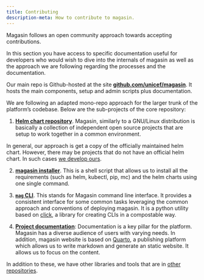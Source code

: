 ```yaml
---
title: Contributing
description-meta: How to contribute to magasin.
---
```

Magasin follows an open community approach towards accepting contributions. 

In this section you have access to specific documentation useful for developers who would wish to dive into the internals of magasin as well as the approach we are following regarding the processes and the documentation.


Our main repo is Github-hosted at the site **[github.com/unicef/magasin](https://github.com/unicef/magasin)**. It hosts the main components, setup and admin scripts plus documentation.

We are following an adapted mono-repo approach for the larger trunk of the platform's codebase. Below are the sub-projects of the core repository:

1. **[Helm chart repository](helm-repo-dev.qmd)**. Magasin, similarly to a GNU/Linux distribution is basically a collection of independent open source projects that are setup to work together in a common environment.
  
  In general, our approach is get a copy of the officially maintained helm chart. However, there may be projects that do not have an official helm chart. In such cases [we develop ours](./repositories.qmd).

2. **[magasin installer](installer-dev.qmd)**. This is a shell script that allows us to install all the requirements (such as helm, kubectl, pip, mc) and the helm charts using one single command. 

3. **[`mag` CLI](https://github.com/unicef/magasin/tree/main/mag-cli/)**. This stands for Magasin command line interface. It provides a consistent interface for some common tasks leveraging the common approach and conventions of deploying magasin. It is a python utility based on [click](https://click.palletsprojects.com/en/8.1.x/), a library for creating CLIs in a compostable way. 

4. **[Project documentation](documentation.qmd)**: Documentation is a key pillar for the platform. Magasin has a diverse audience of users with varying needs. In addition, magasin website is based on [Quarto](https://quarto.org/), a publishing platform which allows us to write markdown and generate an static website. It allows us to focus on the content.

In addition to these, we have other libraries and tools that are in [other repositories](repositories.qmd).


